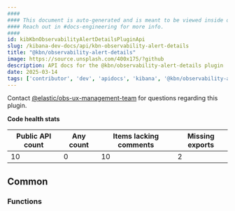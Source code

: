 ```yaml
---
####
#### This document is auto-generated and is meant to be viewed inside our experimental, new docs system.
#### Reach out in #docs-engineering for more info.
####
id: kibKbnObservabilityAlertDetailsPluginApi
slug: /kibana-dev-docs/api/kbn-observability-alert-details
title: "@kbn/observability-alert-details"
image: https://source.unsplash.com/400x175/?github
description: API docs for the @kbn/observability-alert-details plugin
date: 2025-03-14
tags: ['contributor', 'dev', 'apidocs', 'kibana', '@kbn/observability-alert-details']
---
```




Contact [@elastic/obs-ux-management-team](https://github.com/orgs/elastic/teams/obs-ux-management-team) for questions regarding this plugin.

**Code health stats**

| Public API count  | Any count | Items lacking comments | Missing exports |
|-------------------|-----------|------------------------|-----------------|
| 10 | 0 | 10 | 2 |

## Common

### Functions
<DocDefinitionList data={kbnObservabilityAlertDetailsObj.common.functions}/>

